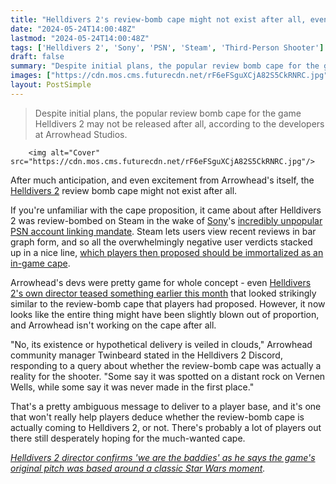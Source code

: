 ```yaml
---
title: "Helldivers 2's review-bomb cape might not exist after all, even though the game's director teased it weeks ago"
date: "2024-05-24T14:00:48Z"
lastmod: "2024-05-24T14:00:48Z"
tags: ['Helldivers 2', 'Sony', 'PSN', 'Steam', 'Third-Person Shooter']
draft: false
summary: "Despite initial plans, the popular review bomb cape for the game Helldivers 2 may not be released after all, according to the developers at Arrowhead Studios."
images: ["https://cdn.mos.cms.futurecdn.net/rF6eFSguXCjA82S5CkRNRC.jpg"]
layout: PostSimple
---
```

> Despite initial plans, the popular review bomb cape for the game Helldivers 2 may not be released after all, according to the developers at Arrowhead Studios.


        <img alt="Cover" src="https://cdn.mos.cms.futurecdn.net/rF6eFSguXCjA82S5CkRNRC.jpg"/>
        
After much anticipation, and even excitement from Arrowhead's itself, the [Helldivers 2](https://www.gamesradar.com/helldivers-2-guide/) review bomb cape might not exist after all.

If you're unfamiliar with the cape proposition, it came about after Helldivers 2 was review-bombed on Steam in the wake of [Sony](https://www.gamesradar.com/tag/sony/)'s [incredibly unpopular PSN account linking mandate](https://www.gamesradar.com/games/third-person-shooter/helldivers-2-pc-players-will-be-forced-to-link-to-a-psn-account-later-this-month-for-greater-security-from-sony/). Steam lets users view recent reviews in bar graph form, and so all the overwhelmingly negative user verdicts stacked up in a nice line, [which players then proposed should be immortalized as an in-game cape](https://www.gamesradar.com/games/third-person-shooter/helldivers-2-grunts-want-the-psn-drama-immortalized-as-an-in-game-cape-and-the-devs-are-already-working-on-a-good-name-for-it/).

Arrowhead's devs were pretty game for whole concept - even [Helldivers 2's own director teased something earlier this month](https://www.gamesradar.com/games/third-person-shooter/helldivers-2-might-get-its-review-bomb-cape-after-all-whether-sony-likes-it-or-not-ceo-teases-a-wearable-tribute-as-the-game-recovers-to-mostly-positive-on-steam/) that looked strikingly similar to the review-bomb cape that players had proposed. However, it now looks like the entire thing might have been slightly blown out of proportion, and Arrowhead isn't working on the cape after all.

"No, its existence or hypothetical delivery is veiled in clouds," Arrowhead community manager Twinbeard stated in the Helldivers 2 Discord, responding to a query about whether the review-bomb cape was actually a reality for the shooter. "Some say it was spotted on a distant rock on Vernen Wells, while some say it was never made in the first place."

That's a pretty ambiguous message to deliver to a player base, and it's one that won't really help players deduce whether the review-bomb cape is actually coming to Helldivers 2, or not. There's probably a lot of players out there still desperately hoping for the much-wanted cape.

[<em>Helldivers 2 director confirms 'we are the baddies' as he says the game's original pitch was based around a classic Star Wars moment</em>](https://www.gamesradar.com/games/third-person-shooter/helldivers-2-director-confirms-we-are-the-baddies-as-he-says-the-games-original-pitch-was-based-around-a-classic-star-wars-moment/)*.*
        